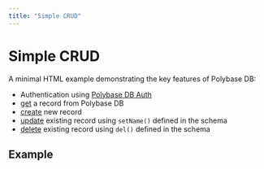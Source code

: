 ```yaml
---
title: "Simple CRUD"
---
```



# Simple CRUD

A minimal HTML example demonstrating the key features of Polybase DB:

 - Authentication using [Polybase DB Auth](/guides/authentication)
 - [get](/guides/read-data#get-a-single-record) a record from Polybase DB
 - [create](/guides/write-data#creating-a-record) new record
 - [update](/guides/write-data#creating-a-record) existing record using `setName()` defined in the schema
 - [delete](/guides/delete-data) existing record using `del()` defined in the schema


## Example

<ClientAuth />


